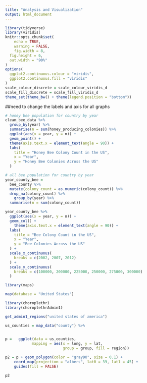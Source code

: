 ```yaml
---
title: "Analysis and Visualization"
output: html_document
---
```


```r

library(tidyverse)
library(viridis)
knitr::opts_chunk$set(
	echo = TRUE,
	warning = FALSE,
	fig.width = 8, 
  fig.height = 6,
  out.width = "90%"
)
options(
  ggplot2.continuous.colour = "viridis",
  ggplot2.continuous.fill = "viridis"
)
scale_colour_discrete = scale_colour_viridis_d
scale_fill_discrete = scale_fill_viridis_d
theme_set(theme_bw() + theme(legend.position = "bottom"))

```

##need to change the labels and axis for all graphs

```r
# honey bee population for country by year
clean_bee_data %>%
  group_by(year) %>%
  summarise(n = sum(honey_producing_colonies)) %>%
  ggplot(aes(x = year, y = n)) + 
  geom_point() + 
  theme(axis.text.x = element_text(angle = 90)) +
  labs(
    title = "Honey Bee Colony Count in the US",
    x = "Year",
    y = "Honey Bee Colonies Across the US"
  )
```

```r
# all bee population for country by year
year_county_bee = 
  bee_county %>%
  mutate(colony_count = as.numeric(colony_count)) %>%
  drop_na(colony_count) %>%
    group_by(year) %>%
  summarise(n = sum(colony_count))  

year_county_bee %>%
  ggplot(aes(x = year, y = n)) + 
  geom_col() + 
    theme(axis.text.x = element_text(angle = 90)) +
  labs(
    title = "Bee Colony Count in the US",
    x = "Year",
    y = "Bee Colonies Across the US"
  ) +
  scale_x_continuous(
    breaks = c(2002, 2007, 2012)
  ) + 
  scale_y_continuous(
    breaks = c(100000, 200000, 225000, 250000, 275000, 300000)
  )
```

```r
library(maps)

map(database = "United States")

```

```r
library(choroplethr)
library(choroplethrAdmin1)

get_admin1_regions("united states of america")

```

```r
us_counties = map_data("county") %>%
  

p =   ggplot(data = us_counties,
            mapping = aes(x = long, y = lat,
                          group = group, fill = region))

p2 = p + geom_polygon(color = "gray90", size = 0.1) +
    coord_map(projection = "albers", lat0 = 39, lat1 = 45) +
    guides(fill = FALSE)

p2
```